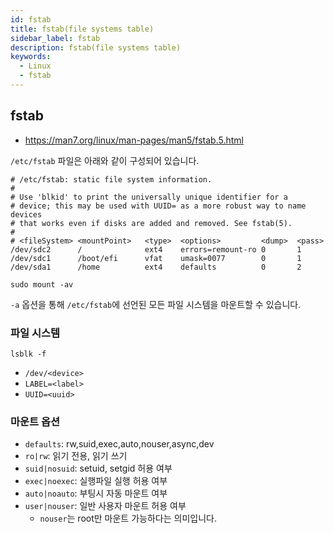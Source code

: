 ```yaml
---
id: fstab
title: fstab(file systems table)
sidebar_label: fstab
description: fstab(file systems table)
keywords:
  - Linux
  - fstab
---
```


## fstab

- https://man7.org/linux/man-pages/man5/fstab.5.html

`/etc/fstab` 파일은 아래와 같이 구성되어 있습니다.

```shell
# /etc/fstab: static file system information.
#
# Use 'blkid' to print the universally unique identifier for a
# device; this may be used with UUID= as a more robust way to name devices
# that works even if disks are added and removed. See fstab(5).
#
# <fileSystem> <mountPoint>   <type>  <options>         <dump>  <pass>
/dev/sdc2      /              ext4    errors=remount-ro 0       1
/dev/sdc1      /boot/efi      vfat    umask=0077        0       1
/dev/sda1      /home          ext4    defaults          0       2
```

```shell
sudo mount -av
```

`-a` 옵션을 통해 `/etc/fstab`에 선언된 모든 파일 시스템을 마운트할 수 있습니다.

### 파일 시스템

```shell
lsblk -f
```

- `/dev/<device>`
- `LABEL=<label>`
- `UUID=<uuid>`

### 마운트 옵션

- `defaults`: rw,suid,exec,auto,nouser,async,dev
- `ro|rw`: 읽기 전용, 읽기 쓰기
- `suid|nosuid`: setuid, setgid 허용 여부
- `exec|noexec`: 실행파일 실행 허용 여부
- `auto|noauto`: 부팅시 자동 마운트 여부
- `user|nouser`: 일반 사용자 마운트 허용 여부
  - `nouser`는 root만 마운트 가능하다는 의미입니다.
